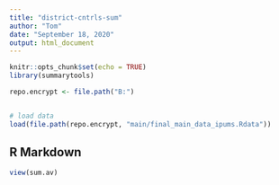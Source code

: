 ```yaml
---
title: "district-cntrls-sum"
author: "Tom"
date: "September 18, 2020"
output: html_document
---
```


```r
knitr::opts_chunk$set(echo = TRUE)
library(summarytools)

repo.encrypt <- file.path("B:")


# load data 
load(file.path(repo.encrypt, "main/final_main_data_ipums.Rdata"))

```

## R Markdown

```r
view(sum.av)
```
